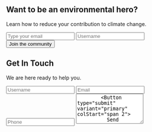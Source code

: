 <Block src="examples/header-03" />

<Section py="8|12|16|24">
  <Container variant="md">
    <Flexbox flexDirection="column" textAlign="center">
      <H1 m="0" fontWeight="extrabold" lineHeight="tight">
        Want to be an environmental hero?
      </H1>
      <P fontSize="xl|2xl" mt="2">
        Learn how to reduce your contribution to climate change.
      </P>
    </Flexbox>
    <Form d="grid" col="1|repeat(3, auto)" gap="4" w="full|auto">
      <Input type="email" placeholder="Type your email" />
      <Input type="text" placeholder="Username" />
      <Button type="submit" variant="primary">
        Join the community
      </Button>
    </Form>
  </Container>
</Section>

<Block src="examples/features-03" bg="muted" />

<Block src="examples/pricing-03" />

<Section py="8|12|16|24" bg="muted">
  <Container>
    <Flexbox flexDirection="column" textAlign="center">
      <H2 m="0" lineHeight="tight">
        Get In Touch
      </H2>
      <P fontSize="xl|2xl" mt="2" textAlign="center">
        We are here ready to help you.
      </P>
      <Form d="grid" col="1|repeat(2, auto)" gap="4" mt="4" w="full|auto">
        <Input type="text" placeholder="Username" />
        <Input type="email" placeholder="Email" />
        <Input type="tel" placeholder="Phone" colStart="span 2" />
        <Textarea placeholder="Message" rows="5" colStart="span 2" />
        <Button type="submit" variant="primary" colStart="span 2">
          Send message
        </Button>
      </Form>
      <Flexbox mt="4" fontSize="md">
        <Icon name="help-circle" mr="2" size="5" /> Are you an existing client?{" "}
        <A href="#" ml="1">
          Talk to us.
        </A>
      </Flexbox>
    </Flexbox>
  </Container>
</Section>

<Block src="examples/footer-03" />
